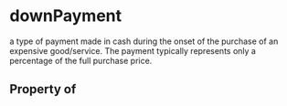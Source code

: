 # downPayment

a type of payment made in cash during the onset of the purchase of an expensive good/service. The payment typically represents only a percentage of the full purchase price.

## Property of




